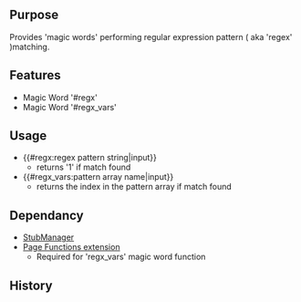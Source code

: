 {{Extension
|name        = RegexTools
|status      = stable
|type        = parser
|author      = [[user:jldupont|Jean-Lou Dupont]]
|image       =
|version     = 1.0.0
|update      =
|mediawiki   = 1.10, 1.11
|download    = [http://mediawiki.googlecode.com/svn/tags/ SVN]
|readme      =
|changelog   = See SVN ($Id: RegexTools.doc.wikitext 492 2007-10-10 16:27:42Z jeanlou.dupont $)
|description = 
|parameters  =
|rights      =
|example     =
}}
== Purpose==
Provides 'magic words' performing regular expression pattern ( aka 'regex' )matching.

== Features ==
* Magic Word '#regx' 
* Magic Word '#regx_vars'

== Usage ==
* <nowiki>{{#regx:regex pattern string|input}}</nowiki> 
** returns '1' if match found
* <nowiki>{{#regx_vars:pattern array name|input}}</nowiki> 
** returns the index in the pattern array if match found

== Dependancy ==
* [[Extension:StubManager|StubManager]]
* [[Extension:PageFunctions|Page Functions extension]]
** Required for 'regx_vars' magic word function

{{Pear|ParserExt}}

== History ==
